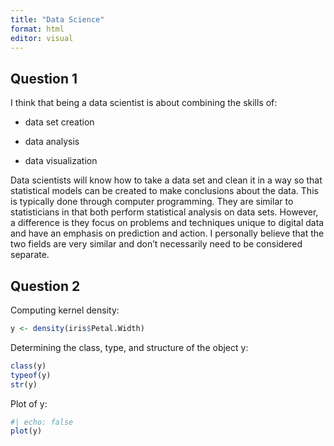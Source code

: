 ```yaml
---
title: "Data Science"
format: html
editor: visual
---
```


## Question 1

I think that being a data scientist is about combining the skills of:

-   data set creation

-   data analysis

-   data visualization

Data scientists will know how to take a data set and clean it in a way so that statistical models can be created to make conclusions about the data. This is typically done through computer programming. They are similar to statisticians in that both perform statistical analysis on data sets. However, a difference is they focus on problems and techniques unique to digital data and have an emphasis on prediction and action. I personally believe that the two fields are very similar and don't necessarily need to be considered separate.

## Question 2

Computing kernel density:

```r
y <- density(iris$Petal.Width)
```

Determining the class, type, and structure of the object y:

```r
class(y)
typeof(y)
str(y)
```

Plot of y:

```r
#| echo: false
plot(y)
```
